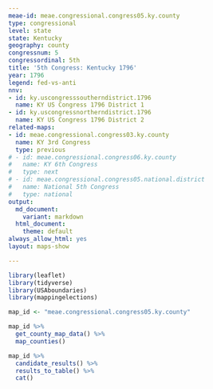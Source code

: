 ```yaml
---
meae-id: meae.congressional.congress05.ky.county
type: congressional
level: state
state: Kentucky
geography: county
congressnum: 5
congressordinal: 5th
title: '5th Congress: Kentucky 1796'
year: 1796
legend: fed-vs-anti
nnv:
- id: ky.uscongresssoutherndistrict.1796
  name: KY US Congress 1796 District 1
- id: ky.uscongressnortherndistrict.1796
  name: KY US Congress 1796 District 2
related-maps:
- id: meae.congressional.congress03.ky.county
  name: KY 3rd Congress
  type: previous
# - id: meae.congressional.congress06.ky.county
#   name: KY 6th Congress
#   type: next
# - id: meae.congressional.congress05.national.district
#   name: National 5th Congress
#   type: national
output:
  md_document:
    variant: markdown
  html_document:
    theme: default
always_allow_html: yes
layout: maps-show

---
```


```r
library(leaflet)
library(tidyverse)
library(USAboundaries)
library(mappingelections)

map_id <- "meae.congressional.congress05.ky.county"
```

<div class="map">

```r
map_id %>%
  get_county_map_data() %>%
  map_counties()
```

</div>

<div class="results-table">

```r
map_id %>%
  candidate_results() %>%
  results_to_table() %>%
  cat()
```

</div>
